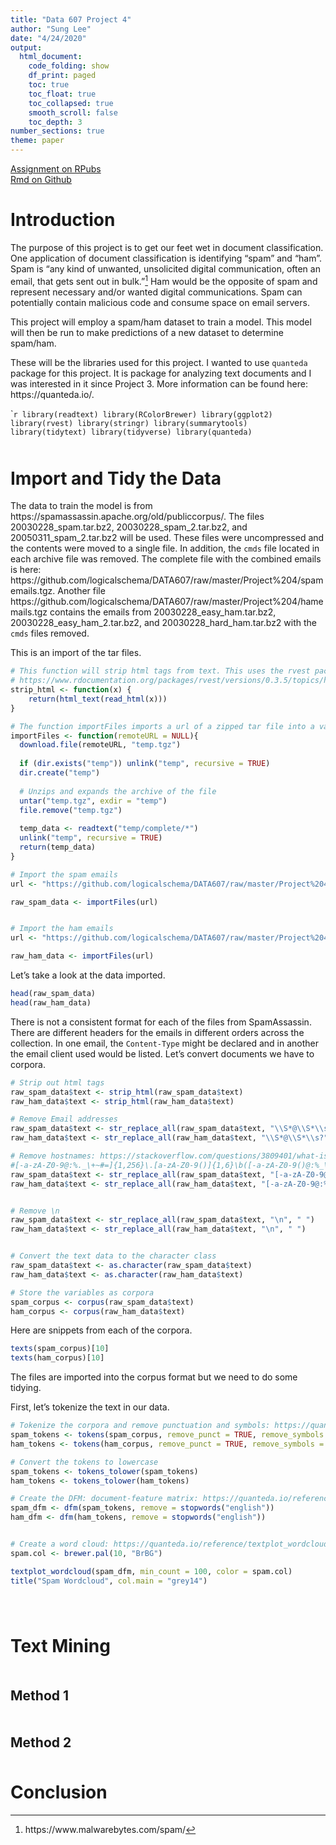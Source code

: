 ```yaml
---
title: "Data 607 Project 4"
author: "Sung Lee"
date: "4/24/2020"
output: 
  html_document:
    code_folding: show
    df_print: paged
    toc: true
    toc_float: true
    toc_collapsed: true
    smooth_scroll: false
    toc_depth: 3
number_sections: true
theme: paper
---
```


[Assignment on RPubs](https://rpubs.com/logicalschema/data607_project4 "Sung's Project 4 on RPubs")
<br>
[Rmd on Github](https://github.com/logicalschema/DATA607/blob/master/Project%204/SungLee_Project4_Data607.Rmd "Sung's Project 4 Assignment Github")


# Introduction
The purpose of this project is to get our feet wet in document classification. One application of document classification is identifying "spam" and "ham". Spam is "any kind of unwanted, unsolicited digital communication, often an email, that gets sent out in bulk."^[https://www.malwarebytes.com/spam/] Ham would be the opposite of spam and represent necessary and/or wanted digital communications. Spam can potentially contain malicious code and consume space on email servers.  

This project will employ a spam/ham dataset to train a model. This model will then be run to make predictions of a new dataset to determine spam/ham.  

These will be the libraries used for this project. I wanted to use `quanteda` package for this project. It is package for analyzing text documents and I was interested in it since Project 3. More information can be found here: https://quanteda.io/.  

````r
library(readtext)
library(RColorBrewer)
library(ggplot2)
library(rvest)
library(stringr)
library(summarytools)
library(tidytext)
library(tidyverse)
library(quanteda)
```  

<div style="margin-bottom:50px;"></div>
# Import and Tidy the Data

The data to train the model is from https://spamassassin.apache.org/old/publiccorpus/. The files 20030228_spam.tar.bz2, 20030228_spam_2.tar.bz2, and 20050311_spam_2.tar.bz2 will be used. These files were uncompressed and the contents were moved to a single file. In addition, the `cmds` file located in each archive file was removed. The complete file with the combined emails is here: https://github.com/logicalschema/DATA607/raw/master/Project%204/spamemails.tgz. Another file https://github.com/logicalschema/DATA607/raw/master/Project%204/hamemails.tgz contains the emails from 20030228_easy_ham.tar.bz2, 20030228_easy_ham_2.tar.bz2, and 20030228_hard_ham.tar.bz2 with the `cmds` files removed.  

This is an import of the tar files.


```r


# This function will strip html tags from text. This uses the rvest package
# https://www.rdocumentation.org/packages/rvest/versions/0.3.5/topics/html_text
strip_html <- function(x) {
    return(html_text(read_html(x)))
}

# The function importFiles imports a url of a zipped tar file into a variable. Creates a directory called temp
importFiles <- function(remoteURL = NULL){
  download.file(remoteURL, "temp.tgz")
  
  if (dir.exists("temp")) unlink("temp", recursive = TRUE)
  dir.create("temp")
  
  # Unzips and expands the archive of the file
  untar("temp.tgz", exdir = "temp")
  file.remove("temp.tgz")
  
  temp_data <- readtext("temp/complete/*")
  unlink("temp", recursive = TRUE)
  return(temp_data)
}

# Import the spam emails
url <- "https://github.com/logicalschema/DATA607/raw/master/Project%204/spamemails.tgz"

raw_spam_data <- importFiles(url)


# Import the ham emails
url <- "https://github.com/logicalschema/DATA607/raw/master/Project%204/hamemails.tgz"

raw_ham_data <- importFiles(url)

```  

Let's take a look at the data imported.

```r
head(raw_spam_data)
head(raw_ham_data)
```

There is not a consistent format for each of the files from SpamAssassin. There are different headers for the emails in different orders across the collection. In one email, the `Content-Type` might be declared and in another the email client used would be listed. Let's convert documents we have to corpora.  

```r

# Strip out html tags
raw_spam_data$text <- strip_html(raw_spam_data$text)
raw_ham_data$text <- strip_html(raw_ham_data$text)

# Remove Email addresses
raw_spam_data$text <- str_replace_all(raw_spam_data$text, "\\S*@\\S*\\s?", " ")
raw_ham_data$text <- str_replace_all(raw_ham_data$text, "\\S*@\\S*\\s?", " ")

# Remove hostnames: https://stackoverflow.com/questions/3809401/what-is-a-good-regular-expression-to-match-a-url
#[-a-zA-Z0-9@:%._\+~#=]{1,256}\.[a-zA-Z0-9()]{1,6}\b([-a-zA-Z0-9()@:%_\+.~#?&//=]*)
raw_spam_data$text <- str_replace_all(raw_spam_data$text, "[-a-zA-Z0-9@:%._\\+~#=]{1,256}\\.[a-zA-Z0-9()]{1,6}\\b([-a-zA-Z0-9()@:%_\\+.~#?&//=]*)", " ")
raw_ham_data$text <- str_replace_all(raw_ham_data$text, "[-a-zA-Z0-9@:%._\\+~#=]{1,256}\\.[a-zA-Z0-9()]{1,6}\\b([-a-zA-Z0-9()@:%_\\+.~#?&//=]*)", " ")


# Remove \n
raw_spam_data$text <- str_replace_all(raw_spam_data$text, "\n", " ")
raw_ham_data$text <- str_replace_all(raw_ham_data$text, "\n", " ")


# Convert the text data to the character class
raw_spam_data$text <- as.character(raw_spam_data$text)
raw_ham_data$text <- as.character(raw_ham_data$text)

# Store the variables as corpora
spam_corpus <- corpus(raw_spam_data$text)
ham_corpus <- corpus(raw_ham_data$text)

```  

Here are snippets from each of the corpora.

```r
texts(spam_corpus)[10]
texts(ham_corpus)[10]
```  

The files are imported into the corpus format but we need to do some tidying.


First, let's tokenize the text in our data.

```r

# Tokenize the corpora and remove punctuation and symbols: https://quanteda.io/reference/tokens.html
spam_tokens <- tokens(spam_corpus, remove_punct = TRUE, remove_symbols = TRUE, remove_numbers = TRUE, remove_separators = TRUE)
ham_tokens <- tokens(ham_corpus, remove_punct = TRUE, remove_symbols = TRUE, remove_numbers = TRUE)

# Convert the tokens to lowercase
spam_tokens <- tokens_tolower(spam_tokens)
ham_tokens <- tokens_tolower(ham_tokens)

# Create the DFM: document-feature matrix: https://quanteda.io/reference/dfm.html
spam_dfm <- dfm(spam_tokens, remove = stopwords("english"))
ham_dfm <- dfm(ham_tokens, remove = stopwords("english"))


# Create a word cloud: https://quanteda.io/reference/textplot_wordcloud.html
spam.col <- brewer.pal(10, "BrBG")  

textplot_wordcloud(spam_dfm, min_count = 100, color = spam.col)  
title("Spam Wordcloud", col.main = "grey14")
  
  
```






<div style="margin-bottom:50px;"></div>
# Text Mining {.tabset}

<div style="margin-bottom:50px;"></div>
## Method 1


<div style="margin-bottom:50px;"></div>
## Method 2

<div style="margin-bottom:50px;"></div>
# Conclusion



